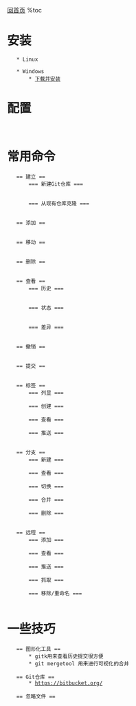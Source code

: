 [[../../index|回首页]]
%toc

= 安装 =
    * Linux
    {{{class="brush:bash"
    sudo apt-get install git-core
      }}}
    * Windows
        * [[http://msysgit.github.com/|下载并安装]]


= 配置 =
    {{{class="brush:bash"
    git config --system    # 设置系统级的配置,配置文件位于 /etc/gitconfig
    git config --global    # 设置用户级的配置,配置文件位于 ~/.gitconfig
    git config             # 设置位于当前目录的项目的配置,配置文件位于 ./.git/config
    git config --list      # 查看已有的配置信息

    # 例:
    git config --global user.name "Peter Ho"
    git config --global user.email "peterho1024@gmail.com"
    git config --global core.editor gvim
    git config --global merge.tool gvimdiff

    # 命令别名
    git config --global alias.co checkout
    git config --global alias.br branch
    git config --global alias.ci commit
    git config --global alias.st status
    git config --global alias.unstage 'reset HEAD --'
    git config --global alias.last 'log -1 HEAD'
      }}}

= 常用命令 =
    == 建立 ==
        === 新建Git仓库 ===
            {{{class="brush:bash"
            git init
              }}}

        === 从现有仓库克隆 ===
            {{{class="brush:bash"
            git clone git://github.com/username/gitname.git
            git clone git://github.com/username/gitname.git mygitname
              }}}
    
    == 添加 ==
            {{{class="brush:bash"
            # 告诉Git对未跟踪的文件进行跟踪,对已跟踪文件进行暂存
            # 还能用于合并时把有冲突的文件标记为已解决状态
            git add *.c                     # 添加一类文件
            git add README                  # 添加一个文件
            git add .                       # 添加所有文件
            git add lib/                    # 添加一个文件夹里的文件
              }}}
    
    == 移动 ==
            {{{class="brush:bash"
            git mv file_from file_to        # 移动文件或重命名文件
              }}}
    
    == 删除 ==
            {{{class="brush:bash"
            git rm filename                 # 从Git中移除某个文件,并连带从工作目录中删除此文件,即该文件不再纳入版本管理
            git rm -f filename              # 如果该文件修改过并且已经放在暂存区,需用强制删除选项
            git rm --cached filename        # 只从Git中移除文件而不在工作目录中删除文件
            git rm log/\*.log               # 移除log文件夹下面的*.log文件, * 前加 \ 是防止shell帮忙展开
            git rm \*~                      # 递归删除当前目录及其子目录中所有 ~ 结尾的文件
            git rm *~                       # 只删除当前目录中所有 ~ 结尾的文件,而不会递归,因为 * 是被shell来展开的
              }}}
    
    == 查看 ==
        === 历史 ===
            {{{class="brush:bash"
            git log                         # 查看提交历史
            git log -p -2                   # 展开每次提交的内容差异,并仅显示最近的两次更新
            git log --stat                  # 仅显示简要的增改行数统计
                                            # 其他常用参数
                -p                          # 按补丁格式显示每个更新之间的差异。
                --stat                      # 显示每次更新的文件修改统计信息。
                --shortstat                 # 只显示 --stat 中最后的行数修改添加移除统计。
                --name-only                 # 仅在提交信息后显示已修改的文件清单。
                --name-status               # 显示新增、修改、删除的文件清单。
                --abbrev-commit             # 仅显示 SHA-1 的前几个字符,而非所有的 40 个字符。
                --relative-date             # 使用较短的相对时间显示（比如,“2 weeks ago”）。
                --graph                     # 显示 ASCII 图形表示的分支合并历史。
                --pretty                    # 使用其他格式显示历史提交信息
                                            # 可用的选项包括 oneline,short,full,fuller 和 format(后跟指定格式)
            
                -(n)                        # 仅显示最近的 n 条提交
                --since, --after            # 仅显示指定时间之后的提交。
                --until, --before           # 仅显示指定时间之前的提交。
                --author                    # 仅显示指定作者相关的提交。
                --committer                 # 仅显示指定提交者相关的提交。
              }}}
            
        === 状态 ===    
            {{{class="brush:bash"
            git status                      # 查看当前文件状态
              }}}
            
        === 差异 ===
            {{{class="brush:bash"
            git diff                        # 比较当前文件和暂存区域快照之间的差异
            git diff --chached              # 比较暂存区域快照和提交区域快照之间的差异
              }}}
    
    == 撤销 ==
            {{{class="brush:bash"
            git commit --amend              # 重新提交一次,会覆盖上一次的提交
            git reset HEAD filename         # 取消暂存的文件
            git checkout -- filename        # 恢复文件到修改前的版本
              }}}
    
    == 提交 ==
            {{{class="brush:bash"
            git commit                      # 这种方式会启动文本编辑器以便输入本次提交的说明
            git commit -m 'init'            # 直接在参数中填入提交的说明
            git commit -a -m 'init'         # 把所有已经跟踪过的文件暂存起来一并提交,从而跳过 git add 的步骤
              }}}
    
    == 标签 ==
        === 列显 ===
            {{{class="brush:bash"
            git tag                         # 列出已有标签
            git tag -l 'v1.4.2.*'           # 列出符合条件的标签
              }}}
        === 创建 ===
            {{{class="brush:bash"
            git tag v1.4-lw                 # 创建一个名为 'v1.4-lw' 的轻量级标签
            git tag -a v1.4 -m 'my 1.4'     # 创建一个名为 'v1.4' ,说明是 'my 1.4' 的标签
            git tag -a v1.2 9fceb02         # 为以前的提交打标签
                                            # 9fceb02 是提交对象的校验和(的前几位)
                                            # 可通过 git log 命令获得,如 git log --pretty=oneline
              }}}
        === 查看 ===
            {{{class="brush:bash"
            git show v1.4                   # 查看相应标签的版本信息
              }}}
        === 推送 ===
            {{{class="brush:bash"
            git push origin v1.5            # 将标签 v1.5 推送到远端服务器
            git push origin --tags          # 将所有新增标签推送到远端服务器
              }}}
    
    == 分支 ==
        === 新建 ===
            {{{class="brush:bash"
            git branch testing              # 新建一个名为 testing 的分支,注意新建分支以后需手动切换过去
              }}}
        === 查看 ===
            {{{class="brush:bash"
            git branch                      # 列出所有分支,当前分支名字前面有个 '*'
            git branch -v                   # 查看各个分支最后一个提交对象的信息
            git branch --merged             # 查看哪些分支已被并入当前分支(这些分支都可以删了)
            git branch --no-merged          # 查看哪些分支还没有被并入当前分支(这种分支在被删除时会提示错误)
              }}}
        === 切换 ===
            {{{class="brush:bash"
            git checkout testing            # 切换到 testing 分支
            git checkout -b testing         # 创建分支 testing 并切换到 testing 分支
              }}}
        === 合并 ===
            {{{class="brush:bash"
            git merge testing               # 将分支 testing 与当前分支进行合并
                                            # 如果在合并时出现冲突,需要人工解决,可通过 git status 来查看冲突的是哪些文件
              }}}
        === 删除 ===
            {{{class="brush:bash"
            git branch -d testing           # 删除分支 testing
            git branch -D testing           # 强制删除还没有被并入当前分支的分支 testing,注意这样做会丢失数据
              }}}

    == 远程 ==
        === 添加 ===
            {{{class="brush:bash"
            # 在 github.com 或 bitbucket.org 上添加一个简写名为 origin 的远程仓库
            git remote add origin https://github.com/username/gitname.git
            git remote add origin https://username@bitbucket.org/username/gitname.git
              }}}
        === 查看 ===    
            {{{class="brush:bash"
            git remote                      # 查看当前配置有哪些远程仓库
            git remote show origin          # 查看名为 origin 的远程仓库的详细信息
              }}}
        === 推送 ===
            {{{class="brush:bash"
            git push origin master          # 把本地的 master 分支推送到 origin 服务器上
              }}}
        === 抓取 ===
            {{{class="brush:bash"
            git fetch origin                # 抓取所有 origin 有的,但本地仓库没有的信息
            git pull                        # 从远程仓库抓取数据并合并(相当于 fetch + merge)
              }}}
        === 移除/重命名 ===
            {{{class="brush:bash"
            git remote rm paul              # 移除名为 paul 的远程仓库
            git remote rename pb paul       # 将远程仓库名从 pb 改为 paul 
            git push origin :serverfix      # 删除远程仓库 origin 中名为 serverfix 的分支
              }}}


= 一些技巧 =
    == 图形化工具 ==    
        * gitk用来查看历史提交很方便
        * git mergetool 用来进行可视化的合并

    == Git仓库 ==
        * https://bitbucket.org/

    == 忽略文件 ==
        {{{class="brush:bash"
        #在项目目录中添加一个名为 .gitignore (Windows下面需要在cmd下使用ren命令来重命名)的文件,加入:
        # 这一行是注释
        *.[oa]   # 忽略所有 .a 或 .o 结尾的文件
        !lib.a   # 但 lib.a 除外
        *~       # 忽略所有临时文件
        *.pyc    # 忽略 pyc 文件
        /TODO    # 仅仅忽略项目根目录下的 TODO 文件,不包括 subdir/TODO
        build/   # 忽略 build/ 目录下的所有文件
        ...
          }}}
          
